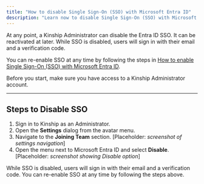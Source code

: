 ```yaml
---
title: "How to disable Single Sign-On (SSO) with Microsoft Entra ID"
description: "Learn now to disable Single Sign-On (SSO) with Microsoft Entra ID"
---
```


At any point, a Kinship Administrator can disable the Entra ID SSO. It can be reactivated at later. While SSO is disabled, users will sign in with their email and a verification code. 

You can re-enable SSO at any time by following the steps in [How to enable Single Sign-On (SSO) with Microsoft Entra ID](how-to-enable-sso).


<Note>
Before you start, make sure you have access to a Kinship Administrator account.
</Note>

---

## Steps to Disable SSO

1. Sign in to Kinship as an Administrator.
2. Open the **Settings** dialog from the avatar menu.
3. Navigate to the **Joining Team** section.
   \[Placeholder: *screenshot of settings navigation*]
4. Open the menu next to Microsoft Entra ID and select **Disable**.
   \[Placeholder: *screenshot showing Disable option*]

<Note>
While SSO is disabled, users will sign in with their email and a verification code. You can re-enable SSO at any time by following the steps above.
</Note>



